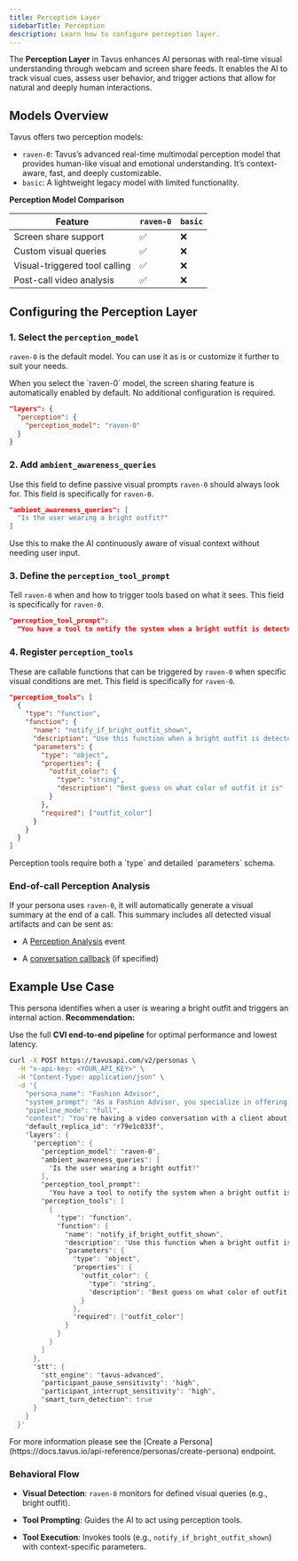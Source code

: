 ```yaml
---
title: Perception Layer
sidebarTitle: Perception
description: Learn how to configure perception layer.
---
```


The **Perception Layer** in Tavus enhances AI personas with real-time visual understanding through webcam and screen share feeds. It enables the AI to track visual cues, assess user behavior, and trigger actions that allow for natural and deeply human interactions.

## Models Overview
Tavus offers two perception models:
- `raven-0`: Tavus’s advanced real-time multimodal perception model that provides human-like visual and emotional understanding. It’s context-aware, fast, and deeply customizable.
- `basic`: A lightweight legacy model with limited functionality.

**Perception Model Comparison**

| Feature                       | `raven-0` | `basic` |
| ----------------------------- | ------- | ----- |
| Screen share support          | ✅       | ❌     |
| Custom visual queries         | ✅       | ❌     |
| Visual-triggered tool calling | ✅       | ❌     |
| Post-call video analysis      | ✅       | ❌     |

## Configuring the Perception Layer

### 1. Select the `perception_model`

`raven-0` is the default model. You can use it as is or customize it further to suit your needs.

<Note>
When you select the `raven-0` model, the screen sharing feature is automatically enabled by default. No additional configuration is required.
</Note>

```json
"layers": {
  "perception": {
    "perception_model": "raven-0"
  }
}
```

### 2. Add `ambient_awareness_queries`

Use this field to define passive visual prompts `raven-0` should always look for.
<Note>
This field is specifically for `raven-0`.
</Note>
```json
"ambient_awareness_queries": [
  "Is the user wearing a bright outfit?"
]
```

<Tip>
Use this to make the AI continuously aware of visual context without needing user input.
</Tip>

### 3. Define the `perception_tool_prompt`

Tell `raven-0` when and how to trigger tools based on what it sees.
<Note>
This field is specifically for `raven-0`.
</Note>
```json
"perception_tool_prompt":
  "You have a tool to notify the system when a bright outfit is detected, named `notify_if_bright_outfit_shown`. You MUST use this tool when a bright outfit is detected."
```

### 4. Register `perception_tools`

These are callable functions that can be triggered by `raven-0` when specific visual conditions are met.
<Note>
This field is specifically for `raven-0`.
</Note>
```json
"perception_tools": [
  {
    "type": "function",
    "function": {
      "name": "notify_if_bright_outfit_shown",
      "description": "Use this function when a bright outfit is detected in the image with high confidence",
      "parameters": {
        "type": "object",
        "properties": {
          "outfit_color": {
            "type": "string",
            "description": "Best guess on what color of outfit it is"
          }
        },
        "required": ["outfit_color"]
      }
    }
  }
]
```

<Note>
Perception tools require both a `type` and detailed `parameters` schema.
</Note>

### End-of-call Perception Analysis

If your persona uses `raven-0`, it will automatically generate a visual summary at the end of a call. This summary includes all detected visual artifacts and can be sent as:

- A [Perception Analysis](https://docs.tavus.io/sections/event-schemas/conversation-perception-analysis) event

- A [conversation callback](https://docs.tavus.io/sections/conversational-video-interface/conversation-callbacks) (if specified)

## Example Use Case

This persona identifies when a user is wearing a bright outfit and triggers an internal action.
<Tip>
**Recommendation:**

Use the full **CVI end-to-end pipeline** for optimal performance and lowest latency.
</Tip>
```bash
curl -X POST https://tavusapi.com/v2/personas \
  -H "x-api-key: <YOUR_API_KEY>" \
  -H "Content-Type: application/json" \
  -d '{
    "persona_name": "Fashion Advisor",
    "system_prompt": "As a Fashion Advisor, you specialize in offering tailored fashion advice.",
    "pipeline_mode": "full",
    "context": "You're having a video conversation with a client about their outfit.",
    "default_replica_id": "r79e1c033f",
    "layers": {
      "perception": {
        "perception_model": "raven-0",
        "ambient_awareness_queries": [
          "Is the user wearing a bright outfit?"
        ],
        "perception_tool_prompt":
          "You have a tool to notify the system when a bright outfit is detected, named `notify_if_bright_outfit_shown`. You MUST use this tool when a bright outfit is detected.",
        "perception_tools": [
          {
            "type": "function",
            "function": {
              "name": "notify_if_bright_outfit_shown",
              "description": "Use this function when a bright outfit is detected in the image with high confidence",
              "parameters": {
                "type": "object",
                "properties": {
                  "outfit_color": {
                    "type": "string",
                    "description": "Best guess on what color of outfit it is"
                  }
                },
                "required": ["outfit_color"]
              }
            }
          }
        ]
      },
      "stt": {
        "stt_engine": "tavus-advanced",
        "participant_pause_sensitivity": "high",
        "participant_interrupt_sensitivity": "high",
        "smart_turn_detection": true
      }
    }
  }'
```
<Note>
For more information please see the [Create a Persona](https://docs.tavus.io/api-reference/personas/create-persona) endpoint.
</Note>

### Behavioral Flow

- **Visual Detection**: `raven-0` monitors for defined visual queries (e.g., bright outfit).

- **Tool Prompting**: Guides the AI to act using perception tools.

- **Tool Execution**: Invokes tools (e.g., `notify_if_bright_outfit_shown`) with context-specific parameters.


